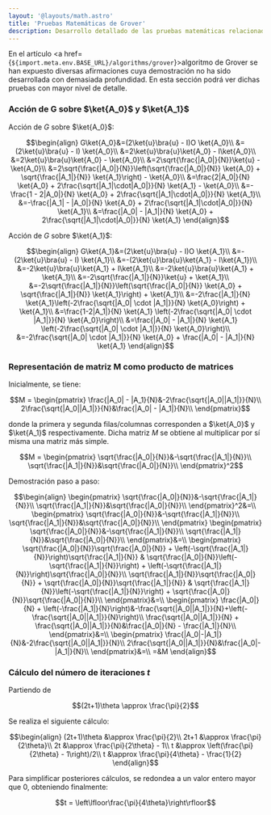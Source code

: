 ```yaml
---
layout: '@layouts/math.astro'
title: 'Pruebas Matemáticas de Grover'
description: Desarrollo detallado de las pruebas matemáticas relacionadas con el algoritmo de Grover y su iteración.
---
```



En el artículo <a href={`${import.meta.env.BASE_URL}/algorithms/grover`}>algoritmo de Grover</a> se han expuesto diversas afirmaciones cuya demostración no ha sido 
desarrollada con demasiada profundidad. En esta sección podrá ver dichas pruebas con mayor nivel de detalle.

### Acción de G sobre $\ket{A_0}$ y $\ket{A_1}$

Acción de $G$ sobre $\ket{A_0}$:

```math 
\begin{align}
G\ket{A_0}&=(2\ket{u}\bra{u} - I)O \ket{A_0}\\
&=(2\ket{u}\bra{u} - I) \ket{A_0}\\
&=2\ket{u}\bra{u}\ket{A_0} - I\ket{A_0}\\
&=2\ket{u}\bra{u}\ket{A_0} - \ket{A_0}\\
&=2\sqrt{\frac{|A_0|}{N}}\ket{u} - \ket{A_0}\\
&=2\sqrt{\frac{|A_0|}{N}}\left(\sqrt{\frac{|A_0|}{N}} \ket{A_0} + \sqrt{\frac{|A_1|}{N}} \ket{A_1}\right) - \ket{A_0}\\
&=\frac{2|A_0|}{N} \ket{A_0} + 2\frac{\sqrt{|A_1|\cdot|A_0|}}{N} \ket{A_1} - \ket{A_0}\\
&=-\frac{1 - 2|A_0|}{N} \ket{A_0} + 2\frac{\sqrt{|A_1|\cdot|A_0|}}{N} \ket{A_1}\\
&=-\frac{|A_1| - |A_0|}{N} \ket{A_0} + 2\frac{\sqrt{|A_1|\cdot|A_0|}}{N} \ket{A_1}\\
&=\frac{|A_0| - |A_1|}{N} \ket{A_0} + 2\frac{\sqrt{|A_1|\cdot|A_0|}}{N} \ket{A_1}
\end{align}
```

Acción de $G$ sobre $\ket{A_1}$:

```math 
\begin{align}
G\ket{A_1}&=(2\ket{u}\bra{u} - I)O \ket{A_1}\\
&=-(2\ket{u}\bra{u} - I) \ket{A_1}\\
&=-(2\ket{u}\bra{u}\ket{A_1} - I\ket{A_1})\\
&=-2\ket{u}\bra{u}\ket{A_1} + I\ket{A_1}\\
&=-2\ket{u}\bra{u}\ket{A_1} + \ket{A_1}\\
&=-2\sqrt{\frac{|A_1|}{N}}\ket{u} + \ket{A_1}\\
&=-2\sqrt{\frac{|A_1|}{N}}\left(\sqrt{\frac{|A_0|}{N}} \ket{A_0} + \sqrt{\frac{|A_1|}{N}} \ket{A_1}\right) + \ket{A_1}\\
&=-2\frac{|A_1|}{N} \ket{A_1}\left(-2\frac{\sqrt{|A_0| \cdot |A_1|}}{N} \ket{A_0}\right) + \ket{A_1}\\
&=\frac{1-2|A_1|}{N} \ket{A_1} \left(-2\frac{\sqrt{|A_0| \cdot |A_1|}}{N} \ket{A_0}\right)\\
&=\frac{|A_0| - |A_1|}{N} \ket{A_1} \left(-2\frac{\sqrt{|A_0| \cdot |A_1|}}{N} \ket{A_0}\right)\\
&=-2\frac{\sqrt{|A_0| \cdot |A_1|}}{N} \ket{A_0} + \frac{|A_0| - |A_1|}{N} \ket{A_1}
\end{align}
```

### Representación de matriz M como producto de matrices

Inicialmente, se tiene:

```math 
M = 
\begin{pmatrix}
\frac{|A_0| - |A_1}{N}&-2\frac{\sqrt{|A_0||A_1|}}{N}\\
2\frac{\sqrt{|A_0||A_1|}}{N}&\frac{|A_0| - |A_1|}{N}\\
\end{pmatrix}
```

donde la primera y segunda filas/columnas corresponden a $\ket{A_0}$ y $\ket{A_1}$ respectivamente. Dicha matriz $M$ se obtiene al multiplicar 
por sí misma una matriz más simple.

```math
M = 
\begin{pmatrix}
\sqrt{\frac{|A_0|}{N}}&-\sqrt{\frac{|A_1|}{N}}\\
\sqrt{\frac{|A_1|}{N}}&\sqrt{\frac{|A_0|}{N}}\\
\end{pmatrix}^2
```

Demostración paso a paso:

```math 
\begin{align}
  \begin{pmatrix}
    \sqrt{\frac{|A_0|}{N}}&-\sqrt{\frac{|A_1|}{N}}\\
    \sqrt{\frac{|A_1|}{N}}&\sqrt{\frac{|A_0|}{N}}\\
  \end{pmatrix}^2&=\\

  \begin{pmatrix}
    \sqrt{\frac{|A_0|}{N}}&-\sqrt{\frac{|A_1|}{N}}\\
    \sqrt{\frac{|A_1|}{N}}&\sqrt{\frac{|A_0|}{N}}\\
  \end{pmatrix}
  \begin{pmatrix}
    \sqrt{\frac{|A_0|}{N}}&-\sqrt{\frac{|A_1|}{N}}\\
    \sqrt{\frac{|A_1|}{N}}&\sqrt{\frac{|A_0|}{N}}\\
  \end{pmatrix}&=\\

  \begin{pmatrix}
    \sqrt{\frac{|A_0|}{N}}\sqrt{\frac{|A_0|}{N}} + \left(-\sqrt{\frac{|A_1|}{N}}\right)\sqrt{\frac{|A_1|}{N}} & 
    \sqrt{\frac{|A_0|}{N}}\left(-\sqrt{\frac{|A_1|}{N}}\right) + \left(-\sqrt{\frac{|A_1|}{N}}\right)\sqrt{\frac{|A_0|}{N}}\\
    \sqrt{\frac{|A_1|}{N}}\sqrt{\frac{|A_0|}{N}} + \sqrt{\frac{|A_0|}{N}}\sqrt{\frac{|A_1|}{N}} & 
    \sqrt{\frac{|A_1|}{N}}\left(-\sqrt{\frac{|A_1|}{N}}\right) + \sqrt{\frac{|A_0|}{N}}\sqrt{\frac{|A_0|}{N}}\\
  \end{pmatrix}&=\\


  \begin{pmatrix}
    \frac{|A_0|}{N} + \left(-\frac{|A_1|}{N}\right)&-\frac{\sqrt{|A_0||A_1|}}{N}+\left(-\frac{\sqrt{|A_0||A_1|}}{N}\right)\\
    \frac{\sqrt{|A_0||A_1|}}{N} + \frac{\sqrt{|A_0||A_1|}}{N}&\frac{|A_0|}{N} - \frac{|A_1|}{N}\\ 
  \end{pmatrix}&=\\

  \begin{pmatrix}
    \frac{|A_0|-|A_1|}{N}&-2\frac{\sqrt{|A_0||A_1|}}{N}\\
    2\frac{\sqrt{|A_0||A_1|}}{N}&\frac{|A_0|-|A_1|}{N}\\
  \end{pmatrix}&=\\

  =&M
\end{align}
```

### Cálculo del número de iteraciones $t$

Partiendo de 

```math 
(2t+1)\theta \approx \frac{\pi}{2}
````

Se realiza el siguiente cálculo:

```math 
\begin{align}
  (2t+1)\theta &\approx \frac{\pi}{2}\\
  2t+1 &\approx \frac{\pi}{2\theta}\\
  2t &\approx \frac{\pi}{2\theta} - 1\\
  t &\approx \left(\frac{\pi}{2\theta} - 1\right)/2\\
  t &\approx \frac{\pi}{4\theta} - \frac{1}{2}
\end{align}
```

Para simplificar posteriores cálculos, se redondea a un valor entero mayor que 0, obteniendo finalmente:

```math
t = \left\lfloor\frac{\pi}{4\theta}\right\rfloor
```

